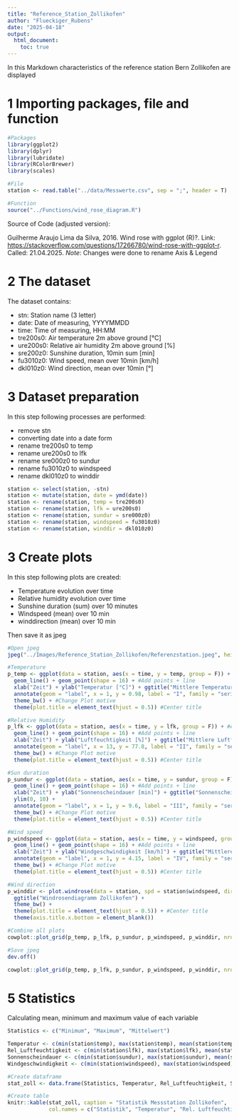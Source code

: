 ```yaml
---
title: "Reference_Station_Zollikofen"
author: "Flueckiger_Rubens"
date: "2025-04-18"
output: 
  html_document:
    toc: true
---
```


In this Markdown characteristics of the reference station Bern Zollikofen are displayed

# 1 Importing packages, file and function

```r
#Packages
library(ggplot2)
library(dplyr)
library(lubridate)
library(RColorBrewer)
library(scales)

#File
station <- read.table("../data/Messwerte.csv", sep = ";", header = T)

#Function
source("../Functions/wind_rose_diagram.R")
```

Source of Code (adjusted version):

Guilherme Araujo Lima da Silva, 2016. Wind rose with ggplot (R)?. Link: <https://stackoverflow.com/questions/17266780/wind-rose-with-ggplot-r>. Called: 21.04.2025. *Note*: Changes were done to rename Axis & Legend

# 2 The dataset

The dataset contains:

-   stn: Station name (3 letter)
-   date: Date of measuring, YYYYMMDD
-   time: Time of measuring, HH:MM
-   tre200s0: Air temperature 2m above ground [°C]
-   ure200s0: Relative air humidity 2m above ground [%]
-   sre200z0: Sunshine duration, 10min sum [min]
-   fu3010z0: Wind speed, mean over 10min [km/h]
-   dkl010z0: Wind direction, mean over 10min [°]

# 3 Dataset preparation

In this step following processes are performed:

-   remove stn
-   converting date into a date form
-   rename tre200s0 to temp
-   rename ure200s0 to lfk
-   rename sre000z0 to sundur
-   rename fu3010z0 to windspeed
-   rename dkl010z0 to winddir

```r
station <- select(station, -stn)
station <- mutate(station, date = ymd(date))
station <- rename(station, temp = tre200s0)
station <- rename(station, lfk = ure200s0) 
station <- rename(station, sundur = sre000z0)
station <- rename(station, windspeed = fu3010z0)
station <- rename(station, winddir = dkl010z0)
```

# 3 Create plots

In this step following plots are created:

-   Temperature evolution over time
-   Relative humidity evolution over time
-   Sunshine duration (sum) over 10 minutes
-   Windspeed (mean) over 10 min
-   winddirection (mean) over 10 min

Then save it as jpeg

```r
#Open jpeg
jpeg("../Images/Reference_Station_Zollikofen/Referenzstation.jpeg", height = 1000, width = 1200, res = 108) 

#Temperature
p_temp <- ggplot(data = station, aes(x = time, y = temp, group = F)) + #Add variables
  geom_line() + geom_point(shape = 16) + #Add points + line
  xlab("Zeit") + ylab("Temperatur [°C]") + ggtitle("Mittlere Temperatur über 10 Minuten") + #Add title + axis label
  annotate(geom = "label", x = 1, y = 0.98, label = "I", family = "serif", size = 6) + #Plot number
  theme_bw() + #Change Plot motive
  theme(plot.title = element_text(hjust = 0.5)) #Center title

#Relative Humidity
p_lfk <- ggplot(data = station, aes(x = time, y = lfk, group = F)) + #Add variables
  geom_line() + geom_point(shape = 16) + #Add points + line
  xlab("Zeit") + ylab("Luftfeuchtigkeit [%]") + ggtitle("Mittlere Luftfeuchtigkeit über 10 Minuten") + #Add title + axis label
  annotate(geom = "label", x = 13, y = 77.8, label = "II", family = "serif", size = 6) + #Plot number
  theme_bw() + #Change Plot motive
  theme(plot.title = element_text(hjust = 0.5)) #Center title

#Sun duration
p_sundur <- ggplot(data = station, aes(x = time, y = sundur, group = F)) + #Add variables
  geom_line() + geom_point(shape = 16) + #Add points + line
  xlab("Zeit") + ylab("Sonnenscheindauer [min]") + ggtitle("Sonnenscheindauer in 10 Minuten") + #Add title + axis label
  ylim(0, 10) +
  annotate(geom = "label", x = 1, y = 9.6, label = "III", family = "serif", size = 6) + #Plot number
  theme_bw() + #Change Plot motive
  theme(plot.title = element_text(hjust = 0.5)) #Center title

#Wind speed
p_windspeed <- ggplot(data = station, aes(x = time, y = windspeed, group = F)) + #Add variables
  geom_line() + geom_point(shape = 16) + #Add points + line
  xlab("Zeit") + ylab("Windgeschwindigkeit [km/h]") + ggtitle("Mittlere Windgeschwindigkeit über 10 Minuten") + #Add title + axis label
  annotate(geom = "label", x = 1, y = 4.15, label = "IV", family = "serif", size = 6) + #Plot number
  theme_bw() + #Change Plot motive
  theme(plot.title = element_text(hjust = 0.5)) #Center title

#Wind direction
p_winddir <- plot.windrose(data = station, spd = station$windspeed, dir = station$winddir, spdmin = 1, spdmax = 5, spdseq = c(1,2,3,4,5), palette = "RdBu") +
  ggtitle("Windrosendiagramm Zollikofen") +
  theme_bw() +
  theme(plot.title = element_text(hjust = 0.5)) + #Center title
  theme(axis.title.x.bottom = element_blank())

#Combine all plots
cowplot::plot_grid(p_temp, p_lfk, p_sundur, p_windspeed, p_winddir, nrow = 3, ncol = 2)

#Save jpeg
dev.off()
```

```r
cowplot::plot_grid(p_temp, p_lfk, p_sundur, p_windspeed, p_winddir, nrow = 3, ncol = 2)
```


# 5 Statistics

Calculating mean, minimum and maximum value of each variable

```r
Statistics <- c("Minimum", "Maximum", "Mittelwert")

Temperatur <- c(min(station$temp), max(station$temp), mean(station$temp))
Rel_Luftfeuchtigkeit <- c(min(station$lfk), max(station$lfk), mean(station$lfk))
Sonnenscheindauer <- c(min(station$sundur), max(station$sundur), mean(station$sundur))
Windgeschwindigkeit <- c(min(station$windspeed), max(station$windspeed), mean(station$windspeed))

#Create dataframe
stat_zoll <- data.frame(Statistics, Temperatur, Rel_Luftfeuchtigkeit, Sonnenscheindauer, Windgeschwindigkeit)

#Create table
knitr::kable(stat_zoll, caption = "Statistik Messstation Zollikofen",
             col.names = c("Statistik", "Temperatur", "Rel. Luftfeuchtigkeit", "Sonnenscheindauer", "Windgeschwindikgeit"))
```
